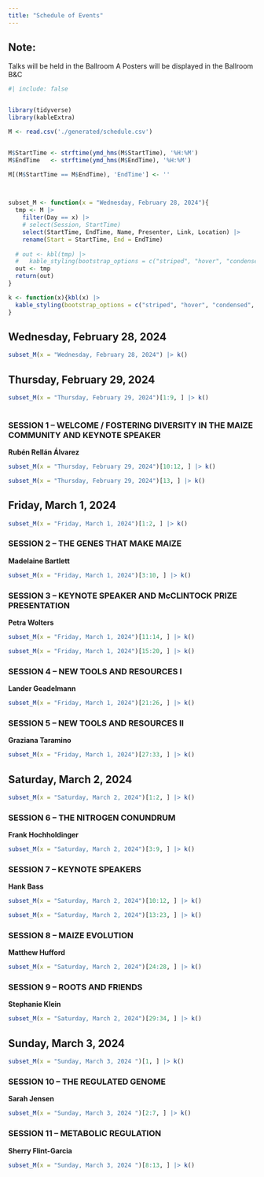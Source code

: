 ```yaml
---
title: "Schedule of Events"
---
```


::: {.callout-note appearance="simple" icon="false"}
## Note:

Talks will be held in the Ballroom A Posters will be displayed in the Ballroom B&C
:::

```r
#| include: false


library(tidyverse)
library(kableExtra)

M <- read.csv('./generated/schedule.csv')


M$StartTime <- strftime(ymd_hms(M$StartTime), '%H:%M')
M$EndTime   <- strftime(ymd_hms(M$EndTime), '%H:%M')

M[(M$StartTime == M$EndTime), 'EndTime'] <- ''


  
subset_M <- function(x = "Wednesday, February 28, 2024"){
  tmp <- M |> 
    filter(Day == x) |>
    # select(Session, StartTime)
    select(StartTime, EndTime, Name, Presenter, Link, Location) |> 
    rename(Start = StartTime, End = EndTime)
  
  # out <- kbl(tmp) |>
  #   kable_styling(bootstrap_options = c("striped", "hover", "condensed", "responsive"))
  out <- tmp
  return(out)
}

k <- function(x){kbl(x) |>
  kable_styling(bootstrap_options = c("striped", "hover", "condensed", "responsive"))
}
```

## Wednesday, February 28, 2024

```r
subset_M(x = "Wednesday, February 28, 2024") |> k()
```


## Thursday, February 29, 2024

```r
subset_M(x = "Thursday, February 29, 2024")[1:9, ] |> k()
  
```


### SESSION 1 – WELCOME / FOSTERING DIVERSITY IN THE MAIZE COMMUNITY AND KEYNOTE SPEAKER

**Rubén Rellán Álvarez**


```r
subset_M(x = "Thursday, February 29, 2024")[10:12, ] |> k()
```


```r
subset_M(x = "Thursday, February 29, 2024")[13, ] |> k()
```



## Friday, March 1, 2024

```r
subset_M(x = "Friday, March 1, 2024")[1:2, ] |> k()
```

### SESSION 2 – THE GENES THAT MAKE MAIZE

**Madelaine Bartlett**

```r
subset_M(x = "Friday, March 1, 2024")[3:10, ] |> k()
```


### SESSION 3 – KEYNOTE  SPEAKER AND McCLINTOCK PRIZE PRESENTATION 

**Petra Wolters**

```r
subset_M(x = "Friday, March 1, 2024")[11:14, ] |> k()
```


```r
subset_M(x = "Friday, March 1, 2024")[15:20, ] |> k()
```


### SESSION 4 – NEW TOOLS AND RESOURCES I

**Lander Geadelmann**

```r
subset_M(x = "Friday, March 1, 2024")[21:26, ] |> k()
```


### SESSION 5 – NEW TOOLS AND RESOURCES II   

**Graziana Taramino**

```r
subset_M(x = "Friday, March 1, 2024")[27:33, ] |> k()
```


## Saturday, March 2, 2024

```r
subset_M(x = "Saturday, March 2, 2024")[1:2, ] |> k()
```


### SESSION 6 – THE NITROGEN CONUNDRUM

**Frank Hochholdinger**

```r
subset_M(x = "Saturday, March 2, 2024")[3:9, ] |> k()
```


### SESSION 7 – KEYNOTE SPEAKERS

**Hank Bass**

```r
subset_M(x = "Saturday, March 2, 2024")[10:12, ] |> k()
```


```r
subset_M(x = "Saturday, March 2, 2024")[13:23, ] |> k()
```


### SESSION 8 – MAIZE EVOLUTION

**Matthew Hufford**

```r
subset_M(x = "Saturday, March 2, 2024")[24:28, ] |> k()
```


### SESSION 9 – ROOTS AND FRIENDS

**Stephanie Klein**

```r
subset_M(x = "Saturday, March 2, 2024")[29:34, ] |> k()
```



## Sunday, March 3, 2024 


```r
subset_M(x = "Sunday, March 3, 2024 ")[1, ] |> k()
```


### SESSION 10 – THE REGULATED GENOME

**Sarah Jensen**

```r
subset_M(x = "Sunday, March 3, 2024 ")[2:7, ] |> k()
```


### SESSION 11 – METABOLIC REGULATION

**Sherry Flint-Garcia**

```r
subset_M(x = "Sunday, March 3, 2024 ")[8:13, ] |> k()
```

